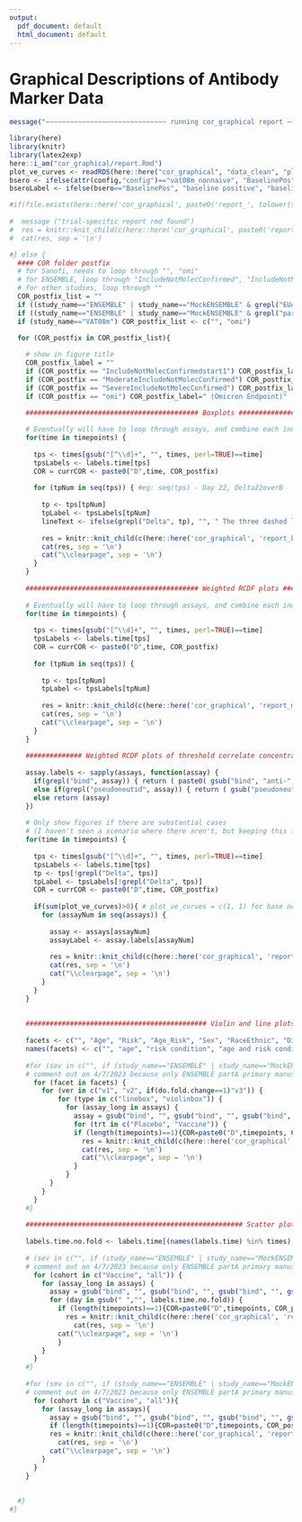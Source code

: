 ```yaml
---
output:
  pdf_document: default
  html_document: default
---
```

#  Graphical Descriptions of Antibody Marker Data {#ab-grapical}

```r
message("~~~~~~~~~~~~~~~~~~~~~~~~~~~~~~ running cor_graphical report ~~~~~~~~~~~~~~~~~~~~~~~~~~~~")
```


```r
library(here)
library(knitr)
library(latex2exp)
here::i_am("cor_graphical/report.Rmd")
plot_ve_curves <- readRDS(here::here("cor_graphical", "data_clean", "plot_ve_curves.rds"))
bsero <- ifelse(attr(config,"config")=="vat08m_nonnaive", "BaselinePos", "BaselineNeg")
bseroLabel <- ifelse(bsero=="BaselinePos", "baseline positive", "baseline negative")

#if(file.exists(here::here('cor_graphical', paste0('report_', tolower(study_name), '.Rmd')))) {
  
#  message ("trial-specific report rmd found")
#  res = knitr::knit_child(c(here::here('cor_graphical', paste0('report_', tolower(study_name), '.Rmd'))), quiet = TRUE)
#  cat(res, sep = '\n')

#} else {
  #### COR folder postfix
  # for Sanofi, needs to loop through "", "omi"
  # for ENSEMBLE, loop through "IncludeNotMolecConfirmed", "IncludeNotMolecConfirmedstart1"
  # for other studies, loop through ""
  COR_postfix_list = ""
  if ((study_name=="ENSEMBLE" | study_name=="MockENSEMBLE" & grepl("EUA", attr(config,"config")))) COR_postfix_list <- c("IncludeNotMolecConfirmed", "IncludeNotMolecConfirmedstart1")
  if ((study_name=="ENSEMBLE" | study_name=="MockENSEMBLE" & grepl("partA", attr(config,"config")))) COR_postfix_list <- c("SevereIncludeNotMolecConfirmed") # ModerateIncludeNotMolecConfirmed
  if (study_name=="VAT08m") COR_postfix_list <- c("", "omi")

  for (COR_postfix in COR_postfix_list){
      
    # show in figure title
    COR_postfix_label = ""
    if (COR_postfix == "IncludeNotMolecConfirmedstart1") COR_postfix_label=" (start1)"
    if (COR_postfix == "ModerateIncludeNotMolecConfirmed") COR_postfix_label=" (Moderate Endpoint)"
    if (COR_postfix == "SevereIncludeNotMolecConfirmed") COR_postfix_label=" (Severe Endpoint)"
    if (COR_postfix == "omi") COR_postfix_label=" (Omicron Endpoint)"

    ########################################### Boxplots ########################################### 
    
    # Eventually will have to loop through assays, and combine each individual assay's boxplots into one figure
    for(time in timepoints) {
      
      tps <- times[gsub("[^\\d]+", "", times, perl=TRUE)==time]
      tpsLabels <- labels.time[tps]
      COR = currCOR <- paste0("D",time, COR_postfix)
      
      for (tpNum in seq(tps)) { #eg: seq(tps) - Day 22, Delta22overB
        
        tp <- tps[tpNum]
        tpLabel <- tpsLabels[tpNum]
        lineText <- ifelse(grepl("Delta", tp), "", " The three dashed lines in each figure are ULOQ, LLOQ, and LLOD, from top to bottom respectively.")
        
        res = knitr::knit_child(c(here::here('cor_graphical', 'report_boxplots.Rmd')), quiet = TRUE)
        cat(res, sep = '\n')
        cat("\\clearpage", sep = '\n')
      }
    }
    
    ########################################### Weighted RCDF plots ########################################### 
    
    # Eventually will have to loop through assays, and combine each individual assay's RCDFs into one figure
    for(time in timepoints) {
      
      tps <- times[gsub("[^\\d]+", "", times, perl=TRUE)==time]
      tpsLabels <- labels.time[tps]
      COR = currCOR <- paste0("D",time, COR_postfix)
      
      for (tpNum in seq(tps)) {
        
        tp <- tps[tpNum]
        tpLabel <- tpsLabels[tpNum]
        
        res = knitr::knit_child(c(here::here('cor_graphical', 'report_marker_rcdf.Rmd')), quiet = TRUE)
        cat(res, sep = '\n')
        cat("\\clearpage", sep = '\n')
      }
    }
    
    ############## Weighted RCDF plots of threshold correlate concentration for vaccine efficacy ########################## 
    
    assay.labels <- sapply(assays, function(assay) {
      if(grepl("bind", assay)) { return ( paste0( gsub("bind", "anti-", assay), " binding Ab") ) } 
      else if(grepl("pseudoneutid", assay)) { return ( gsub("pseudoneutid", "PsV-nAb ID", assay) ) } 
      else return (assay)
    })
    
    # Only show figures if there are substantial cases
    # (I haven't seen a scenario where there aren't, but keeping this from Kendrick)
    for(time in timepoints) {
      
      tps <- times[gsub("[^\\d]+", "", times, perl=TRUE)==time]
      tpsLabels <- labels.time[tps]
      tp <- tps[!grepl("Delta", tps)]
      tpLabel <- tpsLabels[!grepl("Delta", tps)]
      COR = currCOR <- paste0("D",time, COR_postfix)
      
      if(sum(plot_ve_curves)>0){ # plot_ve_curves = c(1, 1) for base neg and base pos, if one doesn't exist, set to 0, eg: c(0, 1)
        for (assayNum in seq(assays)) {
          
          assay <- assays[assayNum]
          assayLabel <- assay.labels[assayNum]
          
          res = knitr::knit_child(c(here::here('cor_graphical', 'report_rcdf.Rmd')), quiet = TRUE)
          cat(res, sep = '\n')
          cat("\\clearpage", sep = '\n')
        }
      }
    }
    
    
    ############################################# Violin and line plots ###################################################
    
    facets <- c("", "Age", "Risk", "Age_Risk", "Sex", "RaceEthnic", "Dich_RaceEthnic")
    names(facets) <- c("", "age", "risk condition", "age and risk condition", "sex assigned at birth", "race and ethnic group", "dichotomous classification of race and ethnic group")
    
    #for (sev in c("", if (study_name=="ENSEMBLE" | study_name=="MockENSEMBLE") "severe")){
    # comment out on 4/7/2023 because only ENSEMBLE partA primary manuscript needs to be looped through "sev" 
      for (facet in facets) {
      	for (ver in c("v1", "v2", if(do.fold.change==1)"v3")) {
      		for (type in c("linebox", "violinbox")) {
      		  for (assay_long in assays) {
      		    assay = gsub("bind", "", gsub("bind", "", gsub("bind", "", gsub("pseudoneut","pnAb_", assay_long))))
      		    for (trt in c("Placebo", "Vaccine")) {
                if (length(timepoints)==1){COR=paste0("D",timepoints, COR_postfix)} else {COR=paste0("D",paste(timepoints, collapse="D"), COR_postfix)}
      		      res = knitr::knit_child(c(here::here('cor_graphical', 'report_sub1.Rmd')), quiet = TRUE)
      		      cat(res, sep = '\n')
      		      cat("\\clearpage", sep = '\n')
      		    }
      		  }
          }
      	}
      }
    #}
    
    ###################################################### Scatter plots ###################################################
    
    labels.time.no.fold <- labels.time[(names(labels.time) %in% times) & !grepl("fold-rise", labels.time)]
    
    # (sev in c("", if (study_name=="ENSEMBLE" | study_name=="MockENSEMBLE") "severe")){
    # comment out on 4/7/2023 because only ENSEMBLE partA primary manuscript needs to be looped through "sev" 
      for (cohort in c("Vaccine", "all")) {
      	for (assay_long in assays) {
      	  assay = gsub("bind", "", gsub("bind", "", gsub("bind", "", gsub("pseudoneut","pnAb_", assay_long))))
          for (day in gsub(" ","", labels.time.no.fold)) {
            if (length(timepoints)==1){COR=paste0("D",timepoints, COR_postfix)} else {COR=paste0("D",paste(timepoints, collapse="D"), COR_postfix)}
      		  res = knitr::knit_child(c(here::here('cor_graphical', 'report_sub2.Rmd')), quiet = TRUE)
        		cat(res, sep = '\n')
            cat("\\clearpage", sep = '\n')
      		} 
      	}
      }
    #}
    
    #for (sev in c("", if (study_name=="ENSEMBLE" | study_name=="MockENSEMBLE") "severe")){
    # comment out on 4/7/2023 because only ENSEMBLE partA primary manuscript needs to be looped through "sev" 
      for (cohort in c("Vaccine", "all")){
      	for (assay_long in assays){
      	  assay = gsub("bind", "", gsub("bind", "", gsub("bind", "", gsub("pseudoneut","pnAb_", assay_long))))
          if (length(timepoints)==1){COR=paste0("D",timepoints, COR_postfix)} else {COR=paste0("D",paste(timepoints, collapse="D"), COR_postfix)}
      	  res = knitr::knit_child(c(here::here('cor_graphical', 'report_sub3.Rmd')), quiet = TRUE)
      		cat(res, sep = '\n')
          cat("\\clearpage", sep = '\n')
      	}
      }
    }
  
    
  #}
#}
```
